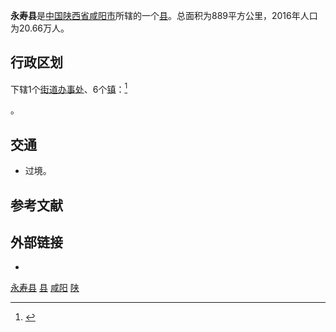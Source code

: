 {{Infobox China County
|Belong = [[陕西省|陕西省]][[咸阳市|咸阳市]]
|map=ChinaXianyangYongshou.png
|map_caption=永寿县在咸阳市的位置
|website=http://www.yongshou.gov.cn/}}

'''永寿县'''是[[中国|中国]][[陕西省|陕西省]][[咸阳市|咸阳市]]所辖的一个[[县|县]]。总面积为889平方公里，2016年人口为20.66万人。

== 行政区划 ==
{{PAGENAMEBASE}}下辖1个[[街道办事处|街道办事处]]、6个[[镇|镇]]：<ref>{{PRC admin/ref sgc|61/04/26/000/000}}</ref>

{{PRC admin/children|61/04/26/000/000}}。

== 交通 ==
* {{中国国道名|312}}过境。

== 参考文献 ==
{{reflist}}

== 外部链接 ==
* {{Official website|http://www.yongshou.gov.cn/|name=永寿县人民政府}}

{{Shaanxi-stub}}
{{永寿县行政区划}}
{{咸阳市行政区划}}
{{陕西行政区划}}
{{国家级贫困县|前}}

[[Category:永寿县|]]
[[Category:咸阳区县市|县]]
[[Category:陕西省县份|咸阳]]
[[Category:原国家级贫困县|陕]]